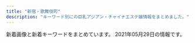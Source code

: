 ```yaml
---
title: "新宿・歌舞伎町"
description: "キーワード別にの巨乳アジアン・チャイナエステ嬢情報をまとめました。"
---
```


新着画像と新着キーワードをまとめています。
2021年05月29日の情報です。

<DmmAffiliateIns />
<KeywordTable
  shops={
    [
    {
        "url": "http://yurali.oks.bz/",
        "station": "JR\u65b0\u5bbf\u99c5\u897f\u53e3",
        "keywords": {
            "87": 14,
            "85": 14,
            "D": 28,
            "E": 14,
            "86": 14
        },
        "name": "\u6c17\u697d",
        "img_links": [
            "http://yurali.oks.bz/photos/sites/48/2020/06/2020063002493351.jpg",
            "http://yurali.oks.bz/images/s_new.png",
            "http://yurali.oks.bz/images/s3.jpg",
            "http://yurali.oks.bz/images/kanban.jpg",
            "http://yurali.oks.bz/photos/sites/48/2020/09/2020090809340917.jpg",
            "http://yurali.oks.bz/images/acc2.jpg",
            "http://yurali.oks.bz/photos/sites/48/2021/03/2021033110254811.jpg",
            "http://yurali.oks.bz/images/acc1.jpg",
            "http://yurali.oks.bz/images/s2.jpg",
            "http://yurali.oks.bz/images/acc3.jpg",
            "http://yurali.oks.bz/photos/sites/48/2021/03/2021033110254887.jpg",
            "http://yurali.oks.bz/photos/sites/48/2020/09/2020090809341490.jpg",
            "http://yurali.oks.bz/images/right.jpg",
            "http://yurali.oks.bz/images/top.jpg",
            "http://yurali.oks.bz/images/mobile.jpg",
            "http://yurali.oks.bz/images/acc4.jpg",
            "http://yurali.oks.bz/images/s1.jpg",
            "http://yurali.oks.bz/images/s4.jpg",
            "http://yurali.oks.bz/images/line.jpg",
            "http://yurali.oks.bz/photos/sites/48/2020/09/2020090809341126.jpg"
        ]
    },
    {
        "url": "https://shinjuku-mensesthe.com/",
        "name": "\u5915\u9727 \u3086\u3046\u304e\u308a",
        "station": "JR\u65b0\u5bbf\u99c5\u6771\u53e3",
        "keywords": {},
        "img_links": [
            "https://shinjuku-mensesthe.com/staff/yuki-s1.jpg",
            "https://shinjuku-mensesthe.com/menu/info.png",
            "https://shinjuku-mensesthe.com/menu/home.png",
            "https://shinjuku-mensesthe.com/images/main-sp.jpg",
            "https://shinjuku-mensesthe.com/staff/hikaru-s1.jpg",
            "https://shinjuku-mensesthe.com/staff/arisa-s1.jpg",
            "https://shinjuku-mensesthe.com/images/footer-l.png",
            "https://shinjuku-mensesthe.com/images/top2.jpg",
            "https://shinjuku-mensesthe.com/images/top1.jpg",
            "https://shinjuku-mensesthe.com/images/footer-r.png",
            "https://shinjuku-mensesthe.com/massage/2020/09/14/hana-s1.jpg",
            "https://shinjuku-mensesthe.com/images/qrcode.png",
            "https://shinjuku-mensesthe.com/images/header3.png",
            "https://shinjuku-mensesthe.com/staff/arisa-l1.jpg",
            "https://shinjuku-mensesthe.com/massage/2020/07/31/covit19.jpg",
            "https://shinjuku-mensesthe.com/massage/2021/03/27/blog.jpg",
            "https://shinjuku-mensesthe.com/staff/shiori-s1.jpg",
            "https://shinjuku-mensesthe.com/button/staff.png",
            "https://shinjuku-mensesthe.com/staff/seira-l1.jpg",
            "https://shinjuku-mensesthe.com/massage/2020/10/05/yuki-s1.jpg",
            "https://shinjuku-mensesthe.com/images/flower.png",
            "https://shinjuku-mensesthe.com/images/main-small.jpg",
            "https://shinjuku-mensesthe.com/room/room-l1.jpg",
            "https://shinjuku-mensesthe.com/room/room-l3.jpg",
            "https://shinjuku-mensesthe.com/staff/yuki-l1.jpg",
            "https://shinjuku-mensesthe.com/link/mens-esthe.png",
            "https://shinjuku-mensesthe.com/staff/hana-l1.jpg",
            "https://shinjuku-mensesthe.com/massage/2020/08/16/riri-s1.jpg",
            "https://shinjuku-mensesthe.com/button/blog.png",
            "https://shinjuku-mensesthe.com/menu/staff.png",
            "https://shinjuku-mensesthe.com/room/room-l4.jpg",
            "https://shinjuku-mensesthe.com/icon/yelp.png",
            "https://shinjuku-mensesthe.com/images/top3.jpg",
            "https://shinjuku-mensesthe.com/images/camp.png",
            "https://shinjuku-mensesthe.com/staff/hana-s1.jpg",
            "https://shinjuku-mensesthe.com/staff/kana-s1.jpg",
            "https://shinjuku-mensesthe.com/massage/2020/10/21/risa-s1.jpg",
            "https://shinjuku-mensesthe.com/room/room-l2.jpg",
            "https://shinjuku-mensesthe.com/menu/blog.png",
            "https://shinjuku-mensesthe.com/button/home.png",
            "https://shinjuku-mensesthe.com/staff/kana-l1.jpg",
            "https://shinjuku-mensesthe.com/images/main-top.jpg",
            "https://shinjuku-mensesthe.com/icon/twitter.png",
            "https://shinjuku-mensesthe.com/icon/line.png",
            "https://shinjuku-mensesthe.com/images/clear.png",
            "https://shinjuku-mensesthe.com/staff/hikaru-l1.jpg",
            "https://scdn.line-apps.com/n/line_add_friends/btn/ja.png",
            "https://shinjuku-mensesthe.com/staff/seira-s1.jpg",
            "https://shinjuku-mensesthe.com/icon/facebook.png"
        ]
    },
    {
        "img_links": [
            "http://ciretva.xyz/uploads/210329/1-2103291H049191.jpg",
            "http://ciretva.xyz/picture/room4.jpg",
            "http://ciretva.xyz/picture/room3.jpg",
            "http://ciretva.xyz/picture/room2.jpg",
            "http://ciretva.xyz/picture/room1.jpg",
            "http://ciretva.xyz/uploads/201021/1-201021155925315.jpg",
            "http://ciretva.xyz/picture/news.jpg",
            "http://ciretva.xyz/picture/face_bj1.png",
            "http://ciretva.xyz/picture/top.jpg",
            "http://ciretva.xyz/picture/s_staff.png",
            "http://ciretva.xyz/uploads/201021/1-201021155932238.jpg",
            "http://ciretva.xyz/uploads/201021/1-201021155T9631.jpg",
            "http://ciretva.xyz/uploads/201021/1-201021155T02L.jpg",
            "http://ciretva.xyz/picture/pick.jpg",
            "http://ciretva.xyz/picture/face.jpg",
            "http://ciretva.xyz/uploads/210329/1-2103291H0421R.jpg"
        ],
        "url": "http://ciretva.xyz/",
        "name": "\u4f73\u7e01 \uff5e\u304b\u3048\u3093\uff5e",
        "keywords": {
            "86": 2,
            "D": 3
        },
        "station": "\u897f\u6b66\u65b0\u5bbf\u99c5\u5317\u53e3"
    },
    {
        "name": "\u30ea\u30e9\u30af\u30b7\u30a2\u30fc",
        "img_links": [
            "http://relaxia.work/images/side_tel.jpg",
            "http://relaxia.work/images/link_nav06.jpg",
            "http://relaxia.work/images/link_nav01.jpg",
            "http://relaxia.work/images/ico01.png",
            "http://relaxia.work/images/link_nav04.jpg",
            "http://relaxia.work/images/info1.jpg",
            "http://relaxia.work/images/top_slider01.jpg",
            "http://relaxia.work/images/info2.jpg",
            "http://relaxia.work/images/side_mobile.jpg",
            "http://relaxia.work/images/link_nav03.jpg",
            "http://relaxia.work/images/sp_top.jpg",
            "http://relaxia.work/images/note.jpg",
            "http://relaxia.work/img/sizuka1.jpg",
            "http://relaxia.work/img/haru1.jpg",
            "http://relaxia.work/images/side_link.jpg",
            "http://relaxia.work/images/info3.jpg",
            "http://relaxia.work/img/yuki1.jpg",
            "http://relaxia.work/images/top.png",
            "http://relaxia.work/images/link_nav05.jpg",
            "http://relaxia.work/images/link_nav02.jpg"
        ],
        "station": "JR\u65b0\u5bbf\u99c5\u6771\u53e3",
        "url": "http://relaxia.work/",
        "keywords": {}
    },
    {
        "station": "JR\u65b0\u5bbf\u99c5\u5357\u53e3",
        "url": "http://aes-aroma.com/",
        "keywords": {
            "C": 18
        },
        "img_links": [
            "http://aes-aroma.com/staff/mimi/01.jpg",
            "http://aes-aroma.com/pic/head.png",
            "http://aes-aroma.com/staff/miki/01.jpg",
            "http://aes-aroma.com/img/ttl_rec.png",
            "http://aes-aroma.com/img/ttl_staff.png",
            "http://aes-aroma.com/staff/yoko/02.jpg",
            "http://aes-aroma.com/staff/ai/01.jpg",
            "http://aes-aroma.com/staff/nana/01.jpg",
            "http://aes-aroma.com/staff/yuri/01.jpg",
            "http://aes-aroma.com/staff/yoko/01.jpg",
            "http://aes-aroma.com/i/files/homeimg.jpg",
            "http://aes-aroma.com/img/ttl_mobile.png",
            "http://aes-aroma.com/img/ttl_tnew.png",
            "http://aes-aroma.com/img/ttl_pickup.png",
            "http://aes-aroma.com/staff/megumi/01.jpg",
            "http://aes-aroma.com/staff/koko/01.jpg",
            "http://aes-aroma.com/staff/kaori/01.jpg"
        ],
        "name": "\u7652\u3057\u306e\u5bbf"
    },
    {
        "station": "JR\u65b0\u5bbf\u99c5\u897f\u53e3",
        "img_links": [
            "http://fairy-girl.work/images/2.jpg",
            "http://fairy-girl.work/img/mari1.jpg",
            "http://fairy-girl.work/staff/yuyu.jpg",
            "http://fairy-girl.work/images/11.jpg",
            "http://fairy-girl.work/images/ac1.jpg",
            "http://fairy-girl.work/images/6.jpg",
            "http://fairy-girl.work/staff/eri.jpg",
            "http://fairy-girl.work/images/3.jpg",
            "http://fairy-girl.work/img/eri2.jpg",
            "http://fairy-girl.work/staff/kiki.jpg",
            "http://fairy-girl.work/staff/mari.jpg",
            "http://fairy-girl.work/images/int2.jpg",
            "http://fairy-girl.work/img/rika1.jpg",
            "http://fairy-girl.work/images/12.jpg",
            "http://fairy-girl.work/staff/rara.jpg",
            "http://fairy-girl.work/images/int1.jpg",
            "http://fairy-girl.work/staff/hitomi.jpg",
            "http://fairy-girl.work/img/hitomi1.jpg",
            "http://fairy-girl.work/img/eri1.jpg",
            "http://fairy-girl.work/staff/misa.jpg",
            "http://fairy-girl.work/images/bana0404_4.png",
            "http://fairy-girl.work/staff/rina.jpg",
            "http://fairy-girl.work/images/10.jpg",
            "http://fairy-girl.work/images/sys2.jpg",
            "http://fairy-girl.work/images/1.jpg",
            "http://fairy-girl.work/images/8.jpg",
            "http://fairy-girl.work/staff/yuki.jpg",
            "http://fairy-girl.work/images/ac2.jpg",
            "http://fairy-girl.work/staff/rika.jpg",
            "http://fairy-girl.work/img/kana1.jpg",
            "http://fairy-girl.work/images/tr.jpg",
            "http://fairy-girl.work/img/kiki2.jpg",
            "http://fairy-girl.work/images/9.jpg",
            "http://fairy-girl.work/img/rina1.jpg",
            "http://fairy-girl.work/images/mobile.jpg",
            "http://fairy-girl.work/img/misa1.jpg",
            "http://fairy-girl.work/images/7.jpg",
            "http://fairy-girl.work/images/sys4.jpg",
            "http://fairy-girl.work/images/sys3.jpg",
            "http://fairy-girl.work/img/yuki1.jpg",
            "http://fairy-girl.work/img/yuyu1.jpg",
            "http://fairy-girl.work/images/sys1.jpg",
            "http://fairy-girl.work/images/5.jpg",
            "http://fairy-girl.work/images/interior_t.jpg",
            "http://fairy-girl.work/img/kiki1.jpg",
            "http://fairy-girl.work/images/sys5.jpg",
            "http://fairy-girl.work/staff/kana.jpg",
            "http://fairy-girl.work/images/news.jpg",
            "http://fairy-girl.work/images/staff_t.jpg",
            "http://fairy-girl.work/images/line.png",
            "http://fairy-girl.work/img/rara1.jpg"
        ],
        "url": "http://fairy-girl.work/",
        "name": "Fairy Girl",
        "keywords": {}
    },
    {
        "keywords": {
            "C": 2
        },
        "name": "\u30af\u30ea\u30b9\u30bf\u30eb",
        "img_links": [
            "http://crystal-est.net/uploads/crystal/2017/03/btn_top_01.png",
            "http://crystal-est.net/uploads/crystal/2017/03/bnr_side_032.png",
            "http://crystal-est.net/uploads/crystal/2017/03/subvisual_enquete1.png",
            "http://ruby-es.com/uploads/rubyes/2017/02/img_info_01.png",
            "http://crystal-est.net/uploads/crystal/images/no-photo.jpg",
            "http://crystal-est.net/uploads/crystal/images/subvisual_staff.png",
            "http://crystal-est.net/uploads/crystal/2017/04/line2.png",
            "http://crystal-est.net/uploads/crystal/2020/12/img_6902.jpg",
            "http://crystal-est.net/uploads/crystal/2017/03/btn_top_02.png",
            "http://crystal-est.net/uploads/crystal/2018/08/wechatimg51.jpeg",
            "http://crystal-est.net/uploads/crystal/2017/03/bnr_side_052.png",
            "http://crystal-est.net/uploads/crystal/images/p01.png",
            "http://crystal-est.net/uploads/crystal/2017/03/ruby6.png",
            "http://ruby-es.com/uploads/rubyes/2017/02/img_info_06.png",
            "http://crystal-est.net/uploads/crystal/2017/04/web.png",
            "http://crystal-est.net/uploads/crystal/2017/03/subvisual_qa.png",
            "http://crystal-est.net/uploads/crystal/2017/03/bnr_side_credit1.png",
            "http://crystal-est.net/uploads/crystal/2018/05/webwxgetmsgimg.jpeg",
            "http://crystal-est.net/uploads/crystal/2017/03/subvisual_reserve.png",
            "http://crystal-est.net/uploads/crystal/2020/12/img_6830.jpg",
            "http://ruby-es.com/uploads/rubyes/2017/02/img_info_05.png",
            "http://ruby-es.com/uploads/rubyes/2017/02/img_info_04.png",
            "http://crystal-est.net/uploads/crystal/2018/07/wechatimg26.jpeg",
            "http://crystal-est.net/uploads/crystal/2017/03/icon_flower.png",
            "http://crystal-est.net/uploads/crystal/2017/03/subvisual_magazine1.png",
            "http://crystal-est.net/uploads/crystal/images/icon_flower.png",
            "http://crystal-est.net/uploads/crystal/2017/03/subvisual_contact.png",
            "http://ruby-es.com/uploads/rubyes/2017/02/img_info_02.png",
            "http://crystal-est.net/uploads/crystal/2017/03/bnr_side_042.png",
            "http://crystal-est.net/uploads/crystal/2018/07/wechatimg30.jpeg",
            "http://crystal-est.net/uploads/crystal/2017/03/btn_top_03.png",
            "http://crystal-est.net/uploads/crystal/2018/08/wechatimg49.jpeg",
            "http://ruby-es.com/uploads/rubyes/2017/02/img_info_03.png",
            "http://crystal-est.net/uploads/crystal/2018/05/mayu1.jpeg",
            "http://crystal-est.net/uploads/crystal/2017/03/subvisual_link.png",
            "http://crystal-est.net/uploads/crystal/2017/02/ameba.jpg",
            "http://crystal-est.net/uploads/crystal/2017/03/subvisual_info.png",
            "http://crystal-est.net/uploads/crystal/2017/04/bnr_side_01.png",
            "http://crystal-est.net/uploads/crystal/2017/04/leftmovie.png",
            "http://crystal-est.net/uploads/crystal/2018/07/wechatimg31.jpeg",
            "http://crystal-est.net/uploads/crystal/2017/03/treatment2.png",
            "http://crystal-est.net/uploads/crystal/2018/07/wechatimg125.jpeg",
            "http://crystal-est.net/uploads/crystal/2017/02/wifi.jpg",
            "http://crystal-est.net/uploads/crystal/images/xing.png",
            "http://crystal-est.net/uploads/crystal/2020/11/tel.jpg"
        ],
        "station": "JR\u65b0\u5bbf\u99c5\u6771\u53e3",
        "url": "http://crystal-est.net/"
    },
    {
        "keywords": {},
        "station": "JR\u65b0\u5bbf\u99c5",
        "img_links": [],
        "url": "https://gokujo.iest.info/",
        "name": "\u65b0\u5bbf\u6975\u4e0a\u30e1\u30f3\u30ba\u30a8\u30b9\u30c6"
    },
    {
        "url": "http://sweety-est.tokyo/",
        "img_links": [
            "http://sweety-est.tokyo/images/qr.jpg",
            "http://sweety-est.tokyo/images/tit-sub2.jpg",
            "http://sweety-est.tokyo/images/b-tel.png",
            "http://sweety-est.tokyo/images/cg05.jpg",
            "http://sweety-est.tokyo/images/a1.jpg",
            "http://sweety-est.tokyo/images/r6.jpg",
            "http://sweety-est.tokyo/images/kan1.jpg",
            "http://sweety-est.tokyo/images/tit-sub4.jpg",
            "http://sweety-est.tokyo/images/r1.jpg",
            "http://sweety-est.tokyo/images/cg07.jpg",
            "http://sweety-est.tokyo/images/r5.jpg",
            "http://sweety-est.tokyo/images/r3.jpg",
            "http://sweety-est.tokyo/images/slider-img002.jpg",
            "http://sweety-est.tokyo/images/a7.jpg",
            "http://sweety-est.tokyo/link/menlog.jpg",
            "http://sweety-est.tokyo/images/b-online.png",
            "http://sweety-est.tokyo/images/cg04.jpg",
            "http://sweety-est.tokyo/images/a4.jpg",
            "http://sweety-est.tokyo/images/slider-img001.jpg",
            "http://sweety-est.tokyo/images/tit-sub6.jpg",
            "http://sweety-est.tokyo/images/m1.jpg",
            "http://sweety-est.tokyo/images/sys.jpg",
            "http://sweety-est.tokyo/images/slider-img003.jpg",
            "http://sweety-est.tokyo/images/m4.jpg",
            "http://sweety-est.tokyo/images/cg08.jpg",
            "http://sweety-est.tokyo/images/tit-sub1.jpg",
            "http://sweety-est.tokyo/images/a8.jpg",
            "http://sweety-est.tokyo/images/tit-sub5.jpg",
            "http://sweety-est.tokyo/images/cg01.jpg",
            "http://sweety-est.tokyo/images/tit-sub3.jpg",
            "http://sweety-est.tokyo/images/r2.jpg",
            "http://sweety-est.tokyo/images/a5.jpg",
            "http://sweety-est.tokyo/images/pp.jpg",
            "http://sweety-est.tokyo/images/kan.jpg",
            "http://sweety-est.tokyo/images/a6.jpg",
            "http://sweety-est.tokyo/images/cg011.jpg",
            "http://sweety-est.tokyo/images/m2.jpg",
            "http://sweety-est.tokyo/images/cg03.jpg",
            "http://sweety-est.tokyo/images/cg02.jpg",
            "http://sweety-est.tokyo/images/r4.jpg",
            "http://sweety-est.tokyo/images/a2.jpg",
            "http://sweety-est.tokyo/images/m3.jpg",
            "http://sweety-est.tokyo/images/cg06.jpg",
            "http://sweety-est.tokyo/images/a3.jpg"
        ],
        "station": "JR\u65b0\u5bbf\u99c5\u897f\u53e3",
        "keywords": {
            "86": 14,
            "E": 8,
            "D": 4,
            "87": 2
        },
        "name": "sweet-\u30b9\u30a6\u30a3\u30fc\u30c8-"
    },
    {
        "img_links": [
            "http://www.yu-yu.work/img/misaki1.jpg",
            "http://www.yu-yu.work/images/6.jpg",
            "http://www.yu-yu.work/staff/yuina.jpg",
            "http://www.yu-yu.work/images/3.jpg",
            "http://www.yu-yu.work/staff/rin.jpg",
            "http://www.yu-yu.work/img/haruka1.jpg",
            "http://www.yu-yu.work/images/1.jpg",
            "http://www.yu-yu.work/img/rin1.jpg",
            "http://www.yu-yu.work/img/yuina1.jpg",
            "http://www.yu-yu.work/images/sys3.jpg",
            "http://www.yu-yu.work/images/head.jpg",
            "http://www.yu-yu.work/images/b2.jpg",
            "http://www.yu-yu.work/staff/naomi.jpg",
            "http://www.yu-yu.work/images/news.jpg",
            "http://www.yu-yu.work/images/info.jpg",
            "http://www.yu-yu.work/staff/misaki.jpg",
            "http://www.yu-yu.work/images/ac1.jpg",
            "http://www.yu-yu.work/img/nana1.jpg",
            "http://www.yu-yu.work/staff/nana.jpg",
            "http://www.yu-yu.work/images/line.png",
            "http://www.yu-yu.work/images/sys4.jpg",
            "http://www.yu-yu.work/images/sys1.jpg",
            "http://www.yu-yu.work/images/interior_t.jpg",
            "http://www.yu-yu.work/images/2.jpg",
            "http://www.yu-yu.work/images/4.jpg",
            "http://www.yu-yu.work/images/staff_t.jpg",
            "http://www.yu-yu.work/images/b1.jpg",
            "http://www.yu-yu.work/images/int2.png",
            "http://www.yu-yu.work/images/int1.png",
            "http://www.yu-yu.work/images/ac2.jpg",
            "http://www.yu-yu.work/images/mobile.jpg",
            "http://www.yu-yu.work/staff/haruka.jpg",
            "http://www.yu-yu.work/img/naomi1.jpg",
            "http://www.yu-yu.work/images/5.jpg",
            "http://www.yu-yu.work/images/sys2.jpg"
        ],
        "keywords": {},
        "url": "http://www.yu-yu.work/",
        "name": "\u7652 \u3086\u3046",
        "station": "\u897f\u6b66\u65b0\u5bbf\u99c5\u5317\u53e3"
    },
    {
        "img_links": [],
        "name": "\u30d4\u30e5\u30a2\u30ea\u30be\u30fc\u30c8II",
        "station": "JR\u65b0\u5bbf\u99c5\u6771\u53e3",
        "keywords": {},
        "url": "http://pure-resort.tyo.cm/"
    },
    {
        "name": "\u5fa1\u82d1 -\u304e\u3087\u3048\u3093-",
        "url": "http://www.night.ne.jp/tokyo/gyoen/",
        "img_links": [
            "http://www.night.ne.jp/nightnet/img/12a.jpg",
            "http://www.night.ne.jp/nightnet/img/14.jpg",
            "http://www.night.ne.jp/_format/W/img/index_enter_1.jpg",
            "http://www.night.ne.jp/tokyo/gyoen/img/view_3.jpg",
            "http://www.night.ne.jp/nightnet/img/16.jpg",
            "http://www.night.ne.jp/nightnet/img/15.jpg",
            "http://www.night.ne.jp/tokyo/gyoen/img/view_1.jpg",
            "http://www.night.ne.jp/_format/W/img/whats_news.jpg",
            "http://www.night.ne.jp/tokyo/gyoen/img/qr_code.jpg",
            "http://www.night.ne.jp/nightnet/img/9.jpg",
            "http://www.night.ne.jp/nightnet/img/3.jpg",
            "http://www.night.ne.jp/tokyo/gyoen/img/index_skill.jpg",
            "http://www.night.ne.jp/tokyo/gyoen/img/skill_3.jpg",
            "http://www.night.ne.jp/nightnet/img/2.jpg",
            "http://www.night.ne.jp/nightnet/img/6.jpg",
            "http://www.night.ne.jp/nightnet/img/11.jpg",
            "http://www.night.ne.jp/nightnet/img/13.jpg",
            "http://www.night.ne.jp/nightnet/img/1.jpg",
            "http://www.night.ne.jp/tokyo/gyoen/img/index_view.jpg",
            "http://www.night.ne.jp/nightnet/img/4.jpg",
            "http://www.night.ne.jp/nightnet/img/17.jpg",
            "http://www.night.ne.jp/tokyo/gyoen/img/view_2.jpg",
            "http://www.night.ne.jp/nightnet/img/8.jpg",
            "http://www.night.ne.jp/tokyo/gyoen/img/skill_2.jpg",
            "http://www.night.ne.jp/_format/W/img/whats_skill.jpg",
            "http://www.night.ne.jp/tokyo/gyoen/img/view_4.jpg",
            "http://www.night.ne.jp/tokyo/gyoen/img/index.jpg",
            "http://www.night.ne.jp/nightnet/img/5.jpg",
            "http://www.night.ne.jp/nightnet/img/7.jpg",
            "http://www.night.ne.jp/nightnet/img/10.jpg",
            "http://www.night.ne.jp/_format/W/img/whats_view.jpg",
            "http://www.night.ne.jp/tokyo/gyoen/img/skill_1.jpg",
            "http://www.night.ne.jp/tokyo/gyoen/img/index_top.jpg"
        ],
        "station": "\u65b0\u5bbf\u5fa1\u82d1\u524d\u99c53\u756a\u51fa\u53e3",
        "keywords": {}
    },
    {
        "url": "http://genkimorimori.este88.com/",
        "img_links": [
            "http://genkimorimori.este88.com/img/momo1.jpg",
            "http://genkimorimori.este88.com/images/ph1.jpg",
            "http://genkimorimori.este88.com/images/mika1.jpg",
            "http://genkimorimori.este88.com/gals/nnana1.jpg",
            "http://genkimorimori.este88.com/images/r02.jpg",
            "http://genkimorimori.este88.com/images/kaori1.jpg",
            "http://genkimorimori.este88.com/gals/koko1.jpg",
            "http://genkimorimori.este88.com/images/r04.jpg",
            "http://genkimorimori.este88.com/images/momo1.jpg",
            "http://genkimorimori.este88.com/img/mika1.jpg",
            "http://genkimorimori.este88.com/images/kixyoko1.jpg",
            "http://genkimorimori.este88.com/img/kaori1.jpg",
            "http://genkimorimori.este88.com/gals/sayuri1.jpg",
            "http://genkimorimori.este88.com/images/koyuki1.jpg",
            "http://genkimorimori.este88.com/gals/risa1.jpg",
            "http://genkimorimori.este88.com/img/koyuki1.jpg",
            "http://genkimorimori.este88.com/images/r01.jpg",
            "http://genkimorimori.este88.com/img/kixyoko1.jpg"
        ],
        "name": "\u5143\u6c17\u30e2\u30ea\u30e2\u30ea",
        "station": "\u897f\u6b66\u65b0\u5bbf\u99c5\u5317\u53e3",
        "keywords": {}
    },
    {
        "url": "https://mens-esthe.xyz/",
        "img_links": [
            "https://mens-esthe.xyz/images/clear.png",
            "https://mens-esthe.xyz/room/room-l1.jpg",
            "https://mens-esthe.xyz/room/room-l3.jpg",
            "https://mens-esthe.xyz/images/qrcode.png",
            "https://mens-esthe.xyz/images/esthe4.jpg",
            "https://mens-esthe.xyz/staff/yuuka-l2.jpg",
            "https://mens-esthe.xyz/staff/kana-s1.jpg",
            "https://mens-esthe.xyz/room/room-l6.jpg",
            "https://mens-esthe.xyz/room/room-l7.jpg",
            "https://mens-esthe.xyz/room/room-l8.jpg",
            "https://mens-esthe.xyz/footer/footer-tel.png",
            "https://mens-esthe.xyz/staff/kana-l2.jpg",
            "https://mens-esthe.xyz/room/room-l2.jpg",
            "https://mens-esthe.xyz/staff/kana-l1.jpg",
            "https://mens-esthe.xyz/staff/yuuka-s1.jpg",
            "https://mens-esthe.xyz/icon/twitter.png",
            "https://mens-esthe.xyz/staff/moe-s1.jpg",
            "https://mens-esthe.xyz/staff/yuuka-s2.jpg",
            "https://mens-esthe.xyz/images/main-sp.jpg",
            "https://mens-esthe.xyz/images/main1.jpg",
            "https://mens-esthe.xyz/staff/eri-l1.jpg",
            "https://mens-esthe.xyz/staff/eri-s2.jpg",
            "https://mens-esthe.xyz/images/esthe3.jpg",
            "https://mens-esthe.xyz/staff/eri-l2.jpg",
            "https://mens-esthe.xyz/staff/eri-s1.jpg",
            "https://mens-esthe.xyz/icon/yelp.png",
            "https://mens-esthe.xyz/room/room-l5.jpg",
            "https://mens-esthe.xyz/icon/line.png",
            "https://mens-esthe.xyz/staff/yuuka-l1.jpg",
            "https://mens-esthe.xyz/room/room-l4.jpg",
            "https://mens-esthe.xyz/images/esthe2.jpg",
            "https://mens-esthe.xyz/footer/footer-line.png",
            "https://mens-esthe.xyz/icon/facebook.png",
            "https://mens-esthe.xyz/staff/moe-l1.jpg",
            "https://mens-esthe.xyz/staff/kana-s2.jpg",
            "https://mens-esthe.xyz/images/esthe1.jpg",
            "https://mens-esthe.xyz/footer/footer-staff.png",
            "https://mens-esthe.xyz/images/header3.png"
        ],
        "keywords": {
            "84": 5,
            "D": 10,
            "F": 5,
            "86": 10,
            "95": 5
        },
        "name": "\u30b8\u30e5\u30ea\u30a2\u30f3",
        "station": "JR\u65b0\u5bbf\u99c5\u6771\u5357\u53e3"
    },
    {
        "keywords": {
            "C": 8
        },
        "img_links": [
            "http://hi-msg.com/koyuki/img/p-6-1.jpg",
            "http://hi-msg.com/koyuki/img/p-7.jpg",
            "http://hi-msg.com/koyuki/img/kanban4s.jpg",
            "http://hi-msg.com/koyuki/img/p-8.jpg",
            "http://hi-msg.com/koyuki/img/english-t6.png",
            "http://hi-msg.com/koyuki/img/p-1.jpg",
            "http://hi-msg.com/koyuki/img/p-8-1.jpg",
            "http://hi-msg.com/koyuki/img/english-t3.png",
            "http://hi-msg.com/koyuki/img/newstback.png",
            "http://hi-msg.com/koyuki/img/english-t4.png",
            "http://hi-msg.com/koyuki/img/p-2.jpg",
            "http://hi-msg.com/koyuki/img/p-6.jpg",
            "http://hi-msg.com/koyuki/img/card.png",
            "http://hi-msg.com/koyuki/img/p-0.jpg",
            "http://hi-msg.com/koyuki/img/botton.png",
            "http://hi-msg.com/koyuki/img/p-2-1.jpg",
            "http://hi-msg.com/koyuki/img/t-3.png",
            "http://hi-msg.com/koyuki/img/p-11.jpg",
            "http://hi-msg.com/koyuki/img/english-t5.png",
            "http://hi-msg.com/koyuki/img/tel.png",
            "http://hi-msg.com/koyuki/img/head.png",
            "http://hi-msg.com/koyuki/img/p-10.jpg",
            "http://hi-msg.com/koyuki/img/p-4-1.jpg",
            "http://hi-msg.com/koyuki/img/p-9.jpg",
            "http://hi-msg.com/koyuki/img/p-5.jpg",
            "http://hi-msg.com/koyuki/img/t-2.png",
            "http://hi-msg.com/koyuki/img/p-7-1.jpg",
            "http://hi-msg.com/koyuki/img/english-t2.png",
            "http://hi-msg.com/koyuki/img/re.png",
            "http://hi-msg.com/koyuki/img/p-4.jpg",
            "http://hi-msg.com/koyuki/img/kanban4.jpg",
            "http://hi-msg.com/koyuki/img/p-3.jpg",
            "http://hi-msg.com/koyuki/img/tit.png",
            "http://hi-msg.com/koyuki/img/english-t1.png",
            "http://hi-msg.com/koyuki/img/p-3-1.jpg",
            "http://hi-msg.com/koyuki/img/t-1.png",
            "http://hi-msg.com/koyuki/img/card-english.png"
        ],
        "station": "JR\u65b0\u5bbf\u99c5\u6771\u53e3",
        "name": "KOYUKI",
        "url": "http://hi-msg.com/koyuki/"
    },
    {
        "name": "\u7652\u83ef \u3086\u3046\u304b",
        "img_links": [
            "http://www.yuuka.info/images/sys.jpg",
            "http://www.yuuka.info/images/1.jpg",
            "http://www.yuuka.info/images/staff_t.jpg",
            "http://www.yuuka.info/img/momo1.jpg",
            "http://www.yuuka.info/img/rina1.jpg",
            "http://www.yuuka.info/images/4.jpg",
            "http://www.yuuka.info/images/rec1.jpg",
            "http://www.yuuka.info/images/3.jpg",
            "http://www.yuuka.info/img/sayaka1.jpg",
            "http://www.yuuka.info/images/2.jpg",
            "http://www.yuuka.info/images/ta.jpg",
            "http://www.yuuka.info/images/tel.jpg",
            "http://www.yuuka.info/img/miyu1.jpg",
            "http://www.yuuka.info/images/head.jpg",
            "http://www.yuuka.info/images/interior_t.jpg",
            "http://www.yuuka.info/images/int2.jpg",
            "http://www.yuuka.info/images/news.jpg",
            "http://www.yuuka.info/images/int1.jpg",
            "http://www.yuuka.info/images/mobile.jpg",
            "http://www.yuuka.info/images/rec2.jpg",
            "http://www.yuuka.info/images/up.png"
        ],
        "url": "http://www.yuuka.info/",
        "station": "JR\u65b0\u5bbf\u99c5\u6771\u53e3",
        "keywords": {}
    },
    {
        "name": "\u30c6\u30bb\u30e9-Tethera-",
        "station": "JR\u65b0\u5bbf\u99c5\u6771\u53e3",
        "url": "http://aroma-massage.red/",
        "keywords": {
            "E": 5,
            "D": 25
        },
        "img_links": [
            "http://aroma-massage.red/images/cg4.jpg",
            "http://aroma-massage.red/images/cg2.jpg",
            "http://aroma-massage.red/images/option.jpg",
            "http://aroma-massage.red/images/nft.jpg",
            "http://aroma-massage.red/images/sta6.jpg",
            "http://aroma-massage.red/images/sta3.jpg",
            "http://aroma-massage.red/images/sysl.jpg",
            "http://aroma-massage.red/images/stal.jpg",
            "http://aroma-massage.red/images/toph.png",
            "http://aroma-massage.red/images/cg6.jpg",
            "http://aroma-massage.red/images/cg3.jpg",
            "http://aroma-massage.red/images/sta1.jpg",
            "http://aroma-massage.red/images/sta2.jpg",
            "http://aroma-massage.red/images/int.jpg",
            "http://aroma-massage.red/images/tm.png",
            "http://aroma-massage.red/images/qr.jpg",
            "http://aroma-massage.red/images/cg1.jpg",
            "http://aroma-massage.red/images/fbb.jpg",
            "http://aroma-massage.red/images/sta5.jpg",
            "http://aroma-massage.red/images/cg5.jpg",
            "http://aroma-massage.red/images/card.jpg",
            "http://aroma-massage.red/images/fbt.jpg",
            "http://aroma-massage.red/images/creditcard.jpg",
            "http://aroma-massage.red/images/kan.jpg",
            "http://aroma-massage.red/images/acb.jpg",
            "http://aroma-massage.red/images/sta4.jpg"
        ]
    },
    {
        "name": "CLEAR-\u30af\u30ea\u30a2-",
        "img_links": [
            "http://clear-es.net/images/index_12.jpg",
            "http://clear-es.net/images/index_20.jpg",
            "http://clear-es.net/images/index_26.jpg",
            "http://clear-es.net/yamituki-n/uploads/images/mika03s.jpg",
            "http://clear-es.net/images/index_23.jpg",
            "http://clear-es.net/uploads/f73e8f67358edf8e94cf35d345a7af08.jpg",
            "http://clear-es.net/images/index_28.jpg",
            "http://clear-es.net/images/index_17.jpg",
            "http://clear-es.net/my_work/images/pic1.png",
            "http://clear-es.net/images/index_08.jpg",
            "http://clear-es.net/images/index_18.jpg",
            "http://clear-es.net/yamituki-n/uploads/images/rena01.jpg",
            "http://clear-es.net/images/girls_11.jpg",
            "http://clear-es.net/images/index_19.jpg",
            "http://clear-es.net/uploads/10299154955d10c3b815a5638a35a934.jpg",
            "http://clear-es.net/images/index_02.jpg",
            "http://clear-es.net/yamituki-n/uploads/images/satomi2.jpg",
            "http://clear-es.net/images/index_28_01.jpg",
            "http://clear-es.net/uploads/c8a6186524d872100cc89c100d1f3728.jpg",
            "http://clear-es.net/uploads/22c8968348a9acc2dfc9ab0aecb09c27.jpg",
            "http://clear-es.net/uploads/2aa97908694153fb149943f0b8445352.jpg",
            "http://clear-es.net/images/index_05.jpg",
            "http://clear-es.net/images/index_24.jpg",
            "http://clear-es.net/yamituki-n/uploads/images/rena02.jpg",
            "http://clear-es.net/images/index_03.jpg",
            "http://clear-es.net/images/service_11.jpg",
            "http://clear-es.net/images/index_01.jpg",
            "http://clear-es.net/yamituki-n/uploads/images/yui01.jpg",
            "http://clear-es.net/images/girls_13.jpg",
            "http://clear-es.net/images/gallery_11.jpg",
            "http://clear-es.net/uploads/f426bd85a8f6a9eac87e55b2d44c4bd5.jpg",
            "http://clear-es.net/images/index_25.jpg",
            "http://clear-es.net/yamituki-n/uploads/images/satomi21.jpg",
            "http://clear-es.net/images/index_10.jpg",
            "http://clear-es.net/images/index_21.jpg",
            "http://clear-es.net/uploads/a62d7f24a5b9a4fd5aeef678eb24ef4b.jpg",
            "http://clear-es.net/images/index_07.jpg",
            "http://clear-es.net/images/index_13.jpg",
            "http://clear-es.net/uploads/cec0ed392fe00d8e3ff867c0625809e6.jpg",
            "http://clear-es.net/images/index_06.jpg",
            "http://clear-es.net/uploads/c1f6d0346f5cb109ac62c21a58c7deff.jpg",
            "http://clear-es.net/images/girls_03.jpg",
            "http://clear-es.net/yamituki-n/uploads/images/juri01s.jpg",
            "http://clear-es.net/images/index_15.jpg",
            "http://clear-es.net/images/index_04.jpg",
            "http://clear-es.net/images/index_11.jpg",
            "http://clear-es.net/images/index_27.jpg",
            "http://clear-es.net/images/index_14.jpg",
            "http://clear-es.net/yamituki-n/uploads/images/mmexport1576417470781.jpg",
            "http://clear-es.net/images/index_09.jpg",
            "http://clear-es.net/yamituki-n/uploads/images/rika55ss.jpg",
            "http://clear-es.net/uploads/09bdd5637edec4bfa3d47a7e9874640b.jpg",
            "http://clear-es.net/yamituki-n/uploads/images/emi3.jpg",
            "http://clear-es.net/uploads/0141717ce8be90c90f41c0c8eb5c92fe.jpg",
            "http://clear-es.net/images/koko_1.jpg",
            "http://clear-es.net/uploads/97eb17743f96fd7f0551aab0bedd5e6f.jpg"
        ],
        "url": "http://clear-es.net/",
        "station": "\u897f\u6b66\u65b0\u5bbf\u99c5\u5317\u53e3",
        "keywords": {
            "87": 2,
            "90": 1,
            "88": 4,
            "86": 3,
            "89": 1,
            "C": 2,
            "F": 1,
            "D": 8
        }
    },
    {
        "station": "\u65b0\u5bbf\u897f\u53e3\u99c5D5\u51fa\u53e3",
        "keywords": {
            "C": 8
        },
        "img_links": [
            "http://in-esthe.com/relair/img/newstback.png",
            "http://in-esthe.com/relair/img/english-t2.png",
            "http://in-esthe.com/relair/img/botton.png",
            "http://in-esthe.com/relair/img/twitter.png",
            "http://in-esthe.com/relair/img/p-9.jpg",
            "http://in-esthe.com/relair/img/p-3-1.jpg",
            "http://in-esthe.com/relair/img/s-1.jpg",
            "http://in-esthe.com/relair/img/english-t6.png",
            "http://in-esthe.com/relair/img/fla2.png",
            "http://in-esthe.com/relair/img/p-8.jpg",
            "http://in-esthe.com/relair/img/head.png",
            "http://in-esthe.com/relair/img/t-3.png",
            "http://in-esthe.com/relair/img/p-1-1.jpg",
            "http://in-esthe.com/relair/img/fla1.png",
            "http://in-esthe.com/relair/img/english-t4.png",
            "http://in-esthe.com/relair/img/t-2.png",
            "http://in-esthe.com/relair/img/p-3.jpg",
            "http://in-esthe.com/relair/img/re.png",
            "http://in-esthe.com/relair/img/card-english.png",
            "http://in-esthe.com/relair/img/p-7.jpg",
            "http://in-esthe.com/relair/img/p-0.jpg",
            "http://in-esthe.com/relair/img/tel.png",
            "http://in-esthe.com/relair/img/p-1.jpg",
            "http://in-esthe.com/relair/img/t-1.png",
            "http://in-esthe.com/relair/img/english-t1.png",
            "http://in-esthe.com/relair/img/kanban4.jpg",
            "http://in-esthe.com/relair/img/p-2.jpg",
            "http://in-esthe.com/relair/img/english-t3.png",
            "http://in-esthe.com/relair/img/english-t5.png",
            "http://in-esthe.com/relair/img/fla.png"
        ],
        "name": "RELAIR \uff5e\u30ea\u30ec\u30a2\uff5e",
        "url": "http://in-esthe.com/relair/"
    },
    {
        "station": "\u65b0\u5bbf\u4e09\u4e01\u76ee\u99c5E1\u51fa\u53e3",
        "name": "\u697d\u697d-\u30e9\u30af\u30e9\u30af-",
        "keywords": {
            "E": 8,
            "C": 8,
            "86": 4,
            "87": 8,
            "85": 4
        },
        "url": "http://sakura-relax.net/",
        "img_links": [
            "http://sakura-relax.net/images/tel.png",
            "http://sakura-relax.net/link/menlog.jpg",
            "http://sakura-relax.net/images/cg04.jpg",
            "http://sakura-relax.net/images/kan.jpg",
            "http://sakura-relax.net/images/top-img02.png",
            "http://sakura-relax.net/images/cg07.jpg",
            "http://sakura-relax.net/images/qrc.png",
            "http://sakura-relax.net/images/cg06.jpg",
            "http://sakura-relax.net/images/top-img01.png",
            "http://sakura-relax.net/images/cg03.jpg"
        ]
    }
]
}
/>
<DmmAffiliateScript />
